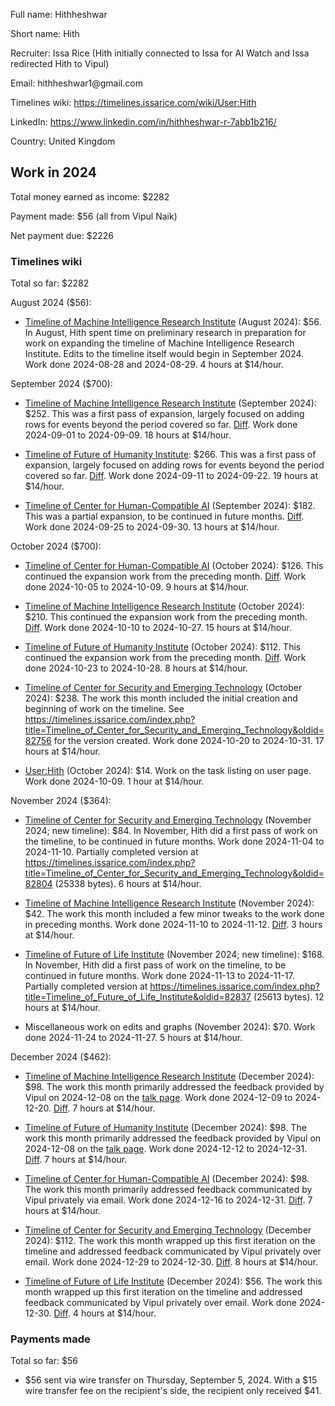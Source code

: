Full name: Hithheshwar

Short name: Hith

Recruiter: Issa Rice (Hith initially connected to Issa for AI Watch and Issa redirected Hith to Vipul)

Email: hithheshwar1@gmail.com

Timelines wiki: https://timelines.issarice.com/wiki/User:Hith

LinkedIn: https://www.linkedin.com/in/hithheshwar-r-7abb1b216/

Country: United Kingdom

==Work in 2024==

Total money earned as income: $2282

Payment made: $56 (all from Vipul Naik)

Net payment due: $2226

===Timelines wiki===

Total so far: $2282

August 2024 ($56):

* [https://timelines.issarice.com/wiki/Timeline_of_Machine_Intelligence_Research_Institute Timeline of Machine Intelligence Research Institute] (August 2024): $56. In August, Hith spent time on preliminary research in preparation for work on expanding the timeline of Machine Intelligence Research Institute. Edits to the timeline itself would begin in September 2024. Work done 2024-08-28 and 2024-08-29. 4 hours at $14/hour.

September 2024 ($700):

* [https://timelines.issarice.com/wiki/Timeline_of_Machine_Intelligence_Research_Institute Timeline of Machine Intelligence Research Institute] (September 2024): $252. This was a first pass of expansion, largely focused on adding rows for events beyond the period covered so far. [https://timelines.issarice.com/index.php?title=Timeline_of_Machine_Intelligence_Research_Institute&type=revision&diff=81867&oldid=79133 Diff]. Work done 2024-09-01 to 2024-09-09. 18 hours at $14/hour.

* [https://timelines.issarice.com/wiki/Timeline_of_Future_of_Humanity_Institute Timeline of Future of Humanity Institute]: $266. This was a first pass of expansion, largely focused on adding rows for events beyond the period covered so far. [https://timelines.issarice.com/index.php?title=Timeline_of_Future_of_Humanity_Institute&type=revision&diff=82214&oldid=75169 Diff]. Work done 2024-09-11 to 2024-09-22. 19 hours at $14/hour.

* [https://timelines.issarice.com/wiki/Timeline_of_Center_for_Human-Compatible_AI Timeline of Center for Human-Compatible AI] (September 2024): $182. This was a partial expansion, to be continued in future months. [https://timelines.issarice.com/index.php?title=Timeline_of_Center_for_Human-Compatible_AI&type=revision&diff=82276&oldid=74846 Diff]. Work done 2024-09-25 to 2024-09-30. 13 hours at $14/hour.

October 2024 ($700):

* [https://timelines.issarice.com/wiki/Timeline_of_Center_for_Human-Compatible_AI Timeline of Center for Human-Compatible AI] (October 2024): $126. This continued the expansion work from the preceding month. [https://timelines.issarice.com/index.php?title=Timeline_of_Center_for_Human-Compatible_AI&type=revision&diff=82388&oldid=82276 Diff]. Work done 2024-10-05 to 2024-10-09. 9 hours at $14/hour.

* [https://timelines.issarice.com/wiki/Timeline_of_Machine_Intelligence_Research_Institute Timeline of Machine Intelligence Research Institute] (October 2024): $210. This continued the expansion work from the preceding month. [https://timelines.issarice.com/index.php?title=Timeline_of_Machine_Intelligence_Research_Institute&type=revision&diff=82636&oldid=82319 Diff]. Work done 2024-10-10 to 2024-10-27. 15 hours at $14/hour.

* [https://timelines.issarice.com/wiki/Timeline_of_Future_of_Humanity_Institute Timeline of Future of Humanity Institute] (October 2024): $112. This continued the expansion work from the preceding month. [https://timelines.issarice.com/index.php?title=Timeline_of_Future_of_Humanity_Institute&type=revision&diff=82658&oldid=82320 Diff]. Work done 2024-10-23 to 2024-10-28. 8 hours at $14/hour.

* [https://timelines.issarice.com/wiki/Timeline_of_Center_for_Security_and_Emerging_Technology Timeline of Center for Security and Emerging Technology] (October 2024): $238. The work this month included the initial creation and beginning of work on the timeline. See https://timelines.issarice.com/index.php?title=Timeline_of_Center_for_Security_and_Emerging_Technology&oldid=82756 for the version created. Work done 2024-10-20 to 2024-10-31. 17 hours at $14/hour.

* [https://timelines.issarice.com/wiki/User:Hith User:Hith] (October 2024): $14. Work on the task listing on user page. Work done 2024-10-09. 1 hour at $14/hour.

November 2024 ($364):

* [https://timelines.issarice.com/wiki/Timeline_of_Center_for_Security_and_Emerging_Technology Timeline of Center for Security and Emerging Technology] (November 2024; new timeline): $84. In November, Hith did a first pass of work on the timeline, to be continued in future months. Work done 2024-11-04 to 2024-11-10. Partially completed version at https://timelines.issarice.com/index.php?title=Timeline_of_Center_for_Security_and_Emerging_Technology&oldid=82804 (25338 bytes). 6 hours at $14/hour.

* [https://timelines.issarice.com/wiki/Timeline_of_Machine_Intelligence_Research_Institute Timeline of Machine Intelligence Research Institute] (November 2024): $42. The work this month included a few minor tweaks to the work done in preceding months. Work done 2024-11-10 to 2024-11-12. [https://timelines.issarice.com/index.php?title=Timeline_of_Machine_Intelligence_Research_Institute&type=revision&diff=82812&oldid=82636 Diff]. 3 hours at $14/hour.

* [https://timelines.issarice.com/wiki/Timeline_of_Future_of_Life_Institute Timeline of Future of Life Institute] (November 2024; new timeline): $168. In November, Hith did a first pass of work on the timeline, to be continued in future months. Work done 2024-11-13 to 2024-11-17. Partially completed version at https://timelines.issarice.com/index.php?title=Timeline_of_Future_of_Life_Institute&oldid=82837 (25613 bytes). 12 hours at $14/hour.

* Miscellaneous work on edits and graphs (November 2024): $70. Work done 2024-11-24 to 2024-11-27. 5 hours at $14/hour.

December 2024 ($462):

* [https://timelines.issarice.com/wiki/Timeline_of_Machine_Intelligence_Research_Institute Timeline of Machine Intelligence Research Institute] (December 2024): $98. The work this month primarily addressed the feedback provided by Vipul on 2024-12-08 on the [https://timelines.issarice.com/wiki/Talk:Timeline_of_Machine_Intelligence_Research_Institute talk page]. Work done 2024-12-09 to 2024-12-20. [https://timelines.issarice.com/index.php?title=Timeline_of_Machine_Intelligence_Research_Institute&type=revision&diff=83169&oldid=82916 Diff]. 7 hours at $14/hour.

* [https://timelines.issarice.com/wiki/Timeline_of_Future_of_Humanity_Institute Timeline of Future of Humanity Institute] (December 2024): $98. The work this month primarily addressed the feedback provided by Vipul on 2024-12-08 on the [https://timelines.issarice.com/wiki/Talk:Timeline_of_Future_of_Humanity_Institute talk page]. Work done 2024-12-12 to 2024-12-31. [https://timelines.issarice.com/index.php?title=Timeline_of_Future_of_Humanity_Institute&type=revision&diff=83401&oldid=82797 Diff]. 7 hours at $14/hour.

* [https://timelines.issarice.com/wiki/Timeline_of_Center_for_Human-Compatible_AI Timeline of Center for Human-Compatible AI] (December 2024): $98. The work this month primarily addressed feedback communicated by Vipul privately via email. Work done 2024-12-16 to 2024-12-31. [https://timelines.issarice.com/index.php?title=Timeline_of_Center_for_Human-Compatible_AI&type=revision&diff=83398&oldid=82910 Diff]. 7 hours at $14/hour.

* [https://timelines.issarice.com/wiki/Timeline_of_Center_for_Security_and_Emerging_Technology Timeline of Center for Security and Emerging Technology] (December 2024): $112. The work this month wrapped up this first iteration on the timeline and addressed feedback communicated by Vipul privately over email. Work done 2024-12-29 to 2024-12-30. [https://timelines.issarice.com/index.php?title=Timeline_of_Center_for_Security_and_Emerging_Technology&type=revision&diff=83304&oldid=83280 Diff]. 8 hours at $14/hour.

* [https://timelines.issarice.com/wiki/Timeline_of_Future_of_Life_Institute Timeline of Future of Life Institute] (December 2024): $56. The work this month wrapped up this first iteration on the timeline and addressed feedback communicated by Vipul privately over email. Work done 2024-12-30. [https://timelines.issarice.com/index.php?title=Timeline_of_Future_of_Life_Institute&type=revision&diff=83310&oldid=82976 Diff]. 4 hours at $14/hour.

===Payments made===

Total so far: $56

* $56 sent via wire transfer on Thursday, September 5, 2024. With a $15 wire transfer fee on the recipient's side, the recipient only received $41.

